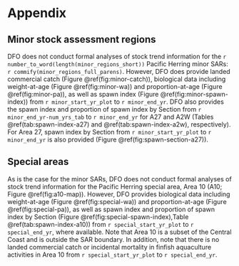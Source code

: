 # Appendix\label{sec:app}

## Minor stock assessment regions\label{sec:app-minor}

DFO does not conduct formal analyses of stock trend information for the
`r number_to_word(length(minor_regions_short))`
Pacific Herring minor SARs: `r commify(minor_regions_full_parens)`.
However, DFO does provide
landed commercial catch (Figure \@ref(fig:minor-catch)),
<!-- incidental mortality in finfish aquaculture activities -->
<!-- (Figure \@ref(fig:minor-incidental)), -->
biological data including weight-at-age (Figure \@ref(fig:minor-wa)) and
proportion-at-age (Figure \@ref(fig:minor-pa)),
as well as spawn index (Figure \@ref(fig:minor-spawn-index))
from `r minor_start_yr_plot` to `r minor_end_yr`.
DFO also provides the spawn index and proportion of spawn index by Section 
from `r minor_end_yr-num_yrs_tab` to `r minor_end_yr` for A27 and A2W
(Tables \@ref(tab:spawn-index-a27) and \@ref(tab:spawn-index-a2w),
respectively).
For Area 27, spawn index by Section
from `r minor_start_yr_plot` to `r minor_end_yr` is also provided
(Figure \@ref(fig:spawn-section-a27)).

## Special areas\label{sec:app-special}

As is the case for the minor SARs,
DFO does not conduct formal analyses of stock trend information for the
Pacific Herring special area, Area 10 (A10; Figure \@ref(fig:a10-map)).
However, DFO provides
biological data including weight-at-age (Figure \@ref(fig:special-wa)) and
proportion-at-age (Figure \@ref(fig:special-pa)),
as well as spawn index and proportion of spawn index by Section
(Figure \@ref(fig:special-spawn-index),Table \@ref(tab:spawn-index-a10))
from `r special_start_yr_plot` to `r special_end_yr`, where available.
<!-- NOTE: DFO did not received 2023 spawn data collected by the -->
<!-- Gwa'sala-'Nakwaxda'xw Nation prior to publication. -->
Note that Area 10 is a subset of the Central Coast
and is outside the SAR boundary.
In addition, note that there is no landed commercial catch or
incidental mortality in finfish aquaculture activities
in Area 10 from `r special_start_yr_plot` to `r special_end_yr`.
